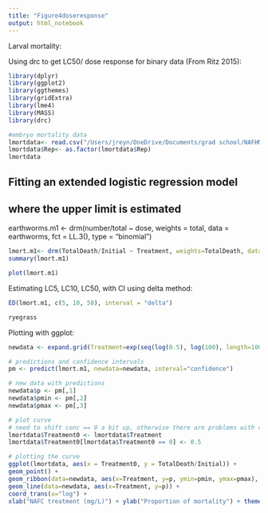 ```yaml
---
title: "Figure4doseresponse"
output: html_notebook
---
```


Larval mortality:

Using drc to get LC50/ dose response for binary data (From Ritz 2015):

```r
library(dplyr)
library(ggplot2)
library(ggthemes)
library(gridExtra)
library(lme4)
library(MASS)
library(drc)

#embryo mortality data
lmortdata<- read.csv("/Users/jreyn/OneDrive/Documents/grad school/NAFHM19/Data/Rfiles/mortalityR.csv")
lmortdata$Rep<- as.factor(lmortdata$Rep)
lmortdata
```

## Fitting an extended logistic regression model
## where the upper limit is estimated
earthworms.m1 <- drm(number/total ~ dose, weights = total, data = earthworms,
fct = LL.3(), type = "binomial")
```r
lmort.m1<- drm(TotalDeath/Initial ~ Treatment, weights=TotalDeath, data=lmortdata, fct=LL.3(), type="binomial")
summary(lmort.m1)
```

```r
plot(lmort.m1)
```

Estimating LC5, LC10, LC50, with CI using delta method:
```r
ED(lmort.m1, c(5, 10, 50), interval = "delta")
```
```r
ryegrass
```

Plotting with ggplot:
```r
newdata <- expand.grid(Treatment=exp(seq(log(0.5), log(100), length=100)))
```

```r
# predictions and confidence intervals
pm <- predict(lmort.m1, newdata=newdata, interval="confidence")
```

```r
# new data with predictions
newdata$p <- pm[,1]
newdata$pmin <- pm[,2]
newdata$pmax <- pm[,3]
```

```r
# plot curve
# need to shift conc == 0 a bit up, otherwise there are problems with coord_trans
lmortdata$Treatment0 <- lmortdata$Treatment
lmortdata$Treatment0[lmortdata$Treatment0 == 0] <- 0.5
```

```r
# plotting the curve
ggplot(lmortdata, aes(x = Treatment0, y = TotalDeath/Initial)) +
geom_point() + 
geom_ribbon(data=newdata, aes(x=Treatment, y=p, ymin=pmin, ymax=pmax), alpha=0.2) +
geom_line(data=newdata, aes(x=Treatment, y=p)) +
coord_trans(x="log") +
xlab("NAFC treatment (mg/L)") + ylab("Proportion of mortality") + theme_few()
```




